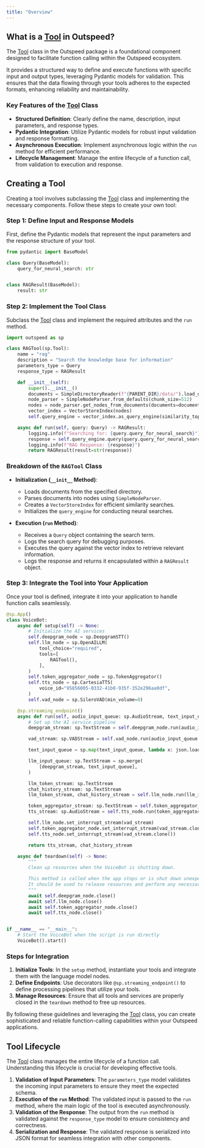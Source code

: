 ```yaml
---
title: "Overview"
---
```


## What is a [Tool](/outspeed_sdk/sdk/tool) in Outspeed?

The [Tool](/outspeed_sdk/sdk/tool) class in the Outspeed package is a foundational component designed to facilitate function calling within the Outspeed ecosystem. 

It provides a structured way to define and execute functions with specific input and output types, leveraging Pydantic models for validation. This ensures that the data flowing through your tools adheres to the expected formats, enhancing reliability and maintainability.

### Key Features of the [Tool](/outspeed_sdk/sdk/tool) Class

- **Structured Definition**: Clearly define the name, description, input parameters, and response types.
- **Pydantic Integration**: Utilize Pydantic models for robust input validation and response formatting.
- **Asynchronous Execution**: Implement asynchronous logic within the `run` method for efficient performance.
- **Lifecycle Management**: Manage the entire lifecycle of a function call, from validation to execution and response.

## Creating a Tool

Creating a tool involves subclassing the [Tool](/outspeed_sdk/sdk/tool) class and implementing the necessary components. Follow these steps to create your own tool:

### Step 1: Define Input and Response Models

First, define the Pydantic models that represent the input parameters and the response structure of your tool.

```python
from pydantic import BaseModel

class Query(BaseModel):
    query_for_neural_search: str


class RAGResult(BaseModel):
    result: str
```

### Step 2: Implement the Tool Class

Subclass the [Tool](/outspeed_sdk/sdk/tool) class and implement the required attributes and the `run` method.

```python
import outspeed as sp

class RAGTool(sp.Tool):
    name = "rag"
    description = "Search the knowledge base for information"
    parameters_type = Query
    response_type = RAGResult

    def __init__(self):
        super().__init__()
        documents = SimpleDirectoryReader(f"{PARENT_DIR}/data/").load_data()
        node_parser = SimpleNodeParser.from_defaults(chunk_size=512)
        nodes = node_parser.get_nodes_from_documents(documents=documents)
        vector_index = VectorStoreIndex(nodes)
        self.query_engine = vector_index.as_query_engine(similarity_top_k=2)

    async def run(self, query: Query) -> RAGResult:
        logging.info(f"Searching for: {query.query_for_neural_search}")
        response = self.query_engine.query(query.query_for_neural_search)
        logging.info(f"RAG Response: {response}")
        return RAGResult(result=str(response))
```

### Breakdown of the `RAGTool` Class

- **Initialization (`__init__` Method)**:
  - Loads documents from the specified directory.
  - Parses documents into nodes using `SimpleNodeParser`.
  - Creates a `VectorStoreIndex` for efficient similarity searches.
  - Initializes the `query_engine` for conducting neural searches.

- **Execution (`run` Method)**:
  - Receives a `Query` object containing the search term.
  - Logs the search query for debugging purposes.
  - Executes the query against the vector index to retrieve relevant information.
  - Logs the response and returns it encapsulated within a `RAGResult` object.


### Step 3: Integrate the Tool into Your Application

Once your tool is defined, integrate it into your application to handle function calls seamlessly.

```python
@sp.App()
class VoiceBot:
    async def setup(self) -> None:
        # Initialize the AI services
        self.deepgram_node = sp.DeepgramSTT()
        self.llm_node = sp.OpenAILLM(
            tool_choice="required",
            tools=[
                RAGTool(),
            ],
        )
        self.token_aggregator_node = sp.TokenAggregator()
        self.tts_node = sp.CartesiaTTS(
            voice_id="95856005-0332-41b0-935f-352e296aa0df",
        )
        self.vad_node = sp.SileroVAD(min_volume=0)

    @sp.streaming_endpoint()
    async def run(self, audio_input_queue: sp.AudioStream, text_input_queue: sp.TextStream):
        # Set up the AI service pipeline
        deepgram_stream: sp.TextStream = self.deepgram_node.run(audio_input_queue)

        vad_stream: sp.VADStream = self.vad_node.run(audio_input_queue.clone())

        text_input_queue = sp.map(text_input_queue, lambda x: json.loads(x).get("content"))

        llm_input_queue: sp.TextStream = sp.merge(
            [deepgram_stream, text_input_queue],
        )

        llm_token_stream: sp.TextStream
        chat_history_stream: sp.TextStream
        llm_token_stream, chat_history_stream = self.llm_node.run(llm_input_queue)

        token_aggregator_stream: sp.TextStream = self.token_aggregator_node.run(llm_token_stream)
        tts_stream: sp.AudioStream = self.tts_node.run(token_aggregator_stream)

        self.llm_node.set_interrupt_stream(vad_stream)
        self.token_aggregator_node.set_interrupt_stream(vad_stream.clone())
        self.tts_node.set_interrupt_stream(vad_stream.clone())

        return tts_stream, chat_history_stream

    async def teardown(self) -> None:
        """
        Clean up resources when the VoiceBot is shutting down.

        This method is called when the app stops or is shut down unexpectedly.
        It should be used to release resources and perform any necessary cleanup.
        """
        await self.deepgram_node.close()
        await self.llm_node.close()
        await self.token_aggregator_node.close()
        await self.tts_node.close()


if __name__ == "__main__":
    # Start the VoiceBot when the script is run directly
    VoiceBot().start()
```

### Steps for Integration

1. **Initialize Tools**: In the `setup` method, instantiate your tools and integrate them with the language model nodes.
2. **Define Endpoints**: Use decorators like `@sp.streaming_endpoint()` to define processing pipelines that utilize your tools.
3. **Manage Resources**: Ensure that all tools and services are properly closed in the `teardown` method to free up resources.

By following these guidelines and leveraging the [Tool](/outspeed_sdk/sdk/tool) class, you can create sophisticated and reliable function-calling capabilities within your Outspeed applications.


## Tool Lifecycle

The [Tool](/outspeed_sdk/sdk/tool) class manages the entire lifecycle of a function call. Understanding this lifecycle is crucial for developing effective tools.

1. **Validation of Input Parameters**: The `parameters_type` model validates the incoming input parameters to ensure they meet the expected schema.
2. **Execution of the `run` Method**: The validated input is passed to the `run` method, where the main logic of the tool is executed asynchronously.
3. **Validation of the Response**: The output from the `run` method is validated against the `response_type` model to ensure consistency and correctness.
4. **Serialization and Response**: The validated response is serialized into JSON format for seamless integration with other components.
